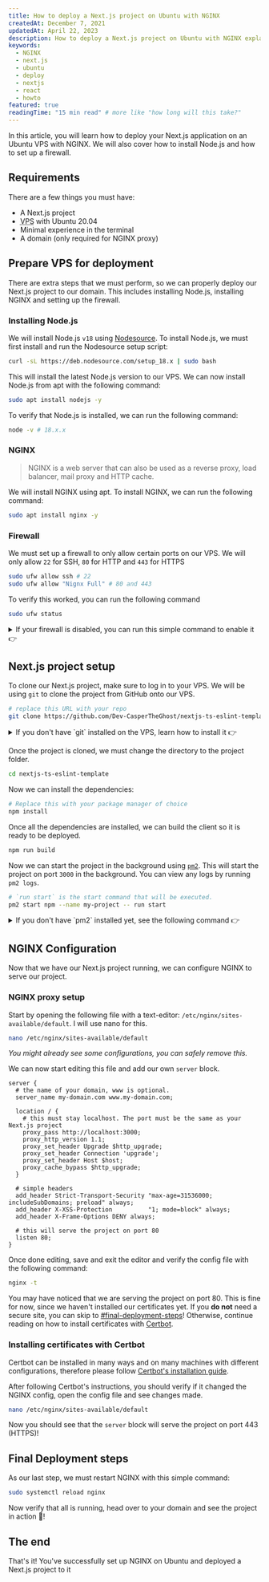 ```yaml
---
title: How to deploy a Next.js project on Ubuntu with NGINX
createdAt: December 7, 2021
updatedAt: April 22, 2023
description: How to deploy a Next.js project on Ubuntu with NGINX explained in a simple steps.
keywords:
  - NGINX
  - next.js
  - ubuntu
  - deploy
  - nextjs
  - react
  - howto
featured: true
readingTime: "15 min read" # more like "how long will this take?"
---
```


In this article, you will learn how to deploy your Next.js application on an Ubuntu VPS with NGINX. We will also cover how to install Node.js and how to set up a firewall.

## Requirements

There are a few things you must have:

- A Next.js project
- <abbr title="Virtual Private Server">VPS</abbr> with Ubuntu 20.04
- Minimal experience in the terminal
- A domain (only required for NGINX proxy)

## Prepare VPS for deployment

There are extra steps that we must perform, so we can properly deploy our Next.js project to our domain.
This includes installing Node.js, installing NGINX and setting up the firewall.

### Installing Node.js

We will install Node.js `v18` using [Nodesource](https://github.com/nodesource/distributions#readme). To install Node.js, we must first install and run the Nodesource setup script:

```bash --command=true
curl -sL https://deb.nodesource.com/setup_18.x | sudo bash
```

This will install the latest Node.js version to our VPS. We can now install Node.js from apt with the following command:

```bash --command=true
sudo apt install nodejs -y
```

To verify that Node.js is installed, we can run the following command:

```bash --command=true
node -v # 18.x.x
```

### NGINX

> NGINX is a web server that can also be used as a reverse proxy, load balancer, mail proxy and HTTP cache.

We will install NGINX using apt. To install NGINX, we can run the following command:

```bash --command=true
sudo apt install nginx -y
```

### Firewall

We must set up a firewall to only allow certain ports on our VPS. We will only allow `22` for SSH, `80` for HTTP and `443` for HTTPS

```bash showLineNumbers
sudo ufw allow ssh # 22
sudo ufw allow "Nignx Full" # 80 and 443
```

To verify this worked, you can run the following command

```bash --command=true
sudo ufw status
```

<Info title="Firewall disabled?">

  <details>
    <summary>If your firewall is disabled, you can run this simple command to enable it 👉</summary>

```bash
sudo ufw enable
```

  </details>

</Info>

## Next.js project setup

To clone our Next.js project, make sure to log in to your VPS. We will be using `git` to clone the project from GitHub onto our VPS.

```bash --command=true
# replace this URL with your repo
git clone https://github.com/Dev-CasperTheGhost/nextjs-ts-eslint-template.git
```

<Info title="Don't have git installed?">

  <details>
    <summary>If you don't have `git` installed on the VPS, learn how to install it 👉</summary>

```bash
sudo apt install git -y
```

  </details>

</Info>

Once the project is cloned, we must change the directory to the project folder.

```bash --command=true
cd nextjs-ts-eslint-template
```

Now we can install the dependencies:

```bash --command=true
# Replace this with your package manager of choice
npm install
```

Once all the dependencies are installed, we can build the client so it is ready to be deployed.

```bash
npm run build
```

Now we can start the project in the background using [`pm2`](https://pm2.io). This will start the project on port `3000` in the background.
You can view any logs by running `pm2 logs`.

```bash
# `run start` is the start command that will be executed.
pm2 start npm --name my-project -- run start
```

<Info >
  <details style={{marginTop: 10}}>
    <summary>If you don't have `pm2` installed yet, see the following command 👉</summary>

```sh
sudo npm install --global pm2
```

[Learn more about `pm2` here](https://pm2.io).

  </details>
</Info>

## NGINX Configuration

Now that we have our Next.js project running, we can configure NGINX to serve our project.

### NGINX proxy setup

Start by opening the following file with a text-editor: `/etc/nginx/sites-available/default`. I will use nano for this.

```bash --command=true
nano /etc/nginx/sites-available/default
```

_You might already see some configurations, you can safely remove this._

We can now start editing this file and add our own `server` block.

```nginx title="/etc/nginx/sites-available/default"
server {
  # the name of your domain, www is optional.
  server_name my-domain.com www.my-domain.com;

  location / {
    # this must stay localhost. The port must be the same as your Next.js project
    proxy_pass http://localhost:3000;
    proxy_http_version 1.1;
    proxy_set_header Upgrade $http_upgrade;
    proxy_set_header Connection 'upgrade';
    proxy_set_header Host $host;
    proxy_cache_bypass $http_upgrade;
  }

  # simple headers
  add_header Strict-Transport-Security "max-age=31536000; includeSubDomains; preload" always;
  add_header X-XSS-Protection          "1; mode=block" always;
  add_header X-Frame-Options DENY always;

  # this will serve the project on port 80
  listen 80;
}
```

Once done editing, save and exit the editor and verify the config file with the following command:

```bash --command=true
nginx -t
```

You may have noticed that we are serving the project on port 80. This is fine for now, since we haven't installed our certificates yet.
If you **do not** need a secure site, you can skip to [#final-deployment-steps](#final-deployment-steps)! Otherwise, continue reading on how to install certificates with [Certbot](https://certbot.eff.org/).

### Installing certificates with Certbot

Certbot can be installed in many ways and on many machines with different configurations, therefore please follow [Certbot's installation guide](https://certbot.eff.org/instructions).

After following Certbot's instructions, you should verify if it changed the NGINX config, open the config file and see changes made.

```bash --command=true
nano /etc/nginx/sites-available/default
```

Now you should see that the `server` block will serve the project on port 443 (HTTPS)!

## Final Deployment steps

As our last step, we must restart NGINX with this simple command:

```bash --command=true
sudo systemctl reload nginx
```

Now verify that all is running, head over to your domain and see the project in action 🎉!

## The end

That's it! You've successfully set up NGINX on Ubuntu and deployed a Next.js project to it
